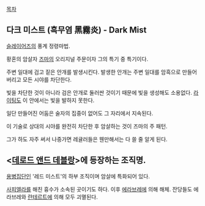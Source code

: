 [[목차]]

== 다크 미스트 (흑무염 黑霧炎) - Dark Mist ==

[[슬레이어즈]]의 풍계 정령마법.

황혼의 암살자 [[즈마]]의 오리지널 주문이자 그의 특기 중 특기이다.

주변 일대에 검고 짙은 안개를 발생시킨다. 발생한 안개는 주변 일대를 암흑으로 만들어버리고 모든 시야를 차단한다. 

빛을 차단한 것이 아니라 검은 안개로 둘러싼 것이기 때문에 빛을 생성해도 소용없다. [[라이팅]]도 이 안에서는 빛을 발하지 못한다.

일단 만들어진 어둠은 술자의 집중이 없어도 그 자리에서 지속된다.

이 기술로 상대의 시야를 완전히 차단한 후 암살하는 것이 즈마의 주 패턴.

그가 하도 자주 써서 나중가면 레귤러들은 웬만해서는 다 쓸 줄 알게 된다.


== <[[데로드 앤드 데블랑]]>에 등장하는 조직명. ==
[[용병]]집단인 '레드 미스트'의 하부 조직이며 암살에 특화되어 있다.

[[사피엘라]]를 해친 흉수가 소속된 곳이기도 하다. 이후 [[에라브레]]에 의해 해체. 잔당들도 에라브레와 [[란테르트]]에 의해 모두 괴멸된다.
